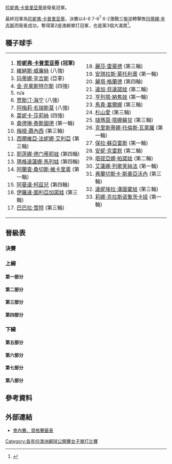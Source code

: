 {{noteTA|G1=Tennis
|1=zh-hans:圈;zh-hant:輪
|2=zh-hans:半区;zh-hant:半部;
|3=zh-hans:半决赛;zh-hk:準決賽;zh-tw:四強;
|4=zh-hans:半準决赛;zh-hk:半準決賽;zh-tw:八強;
}}

{{GrandSlamEvents|2002|澳洲網球公開賽|
 | defchamp = {{flagicon|USA}} [[珍妮弗·卡普里亚蒂|珍妮弗·卡普里亚蒂]]
 | champ = {{flagicon|USA}} [[珍妮弗·卡普里亚蒂|珍妮弗·卡普里亚蒂]]
 | runner = {{flagicon|SUI}} [[玛蒂娜·辛吉斯|玛蒂娜·辛吉斯]]
 | score = 4-6, 7-6<sup>7</sup>, 6-2
}}

[[珍妮弗·卡普里亚蒂|珍妮弗·卡普里亚蒂]]是衛冕冠軍。

最終冠軍為[[珍妮弗·卡普里亚蒂|珍妮弗·卡普里亚蒂]]，決賽以4-6 7-6<sup>7</sup> 6-2激戰三盤逆轉擊敗[[玛蒂娜·辛吉斯|玛蒂娜·辛吉斯]]而衛冕成功，奪得第2座澳網單打冠軍，也是第3個大滿貫<ref>{{Cite web |url=http://www.nytimes.com/2003/01/26/sports/tennis-williams-sisters-complete-a-role-reversal.html |title=TENNIS; Williams Sisters Complete a Role Reversal - The New York Times<!-- 机器人生成的标题 --> |accessdate=2010-02-22 |archive-date=2015-05-28 |archive-url=https://web.archive.org/web/20150528000352/http://www.nytimes.com/2003/01/26/sports/tennis-williams-sisters-complete-a-role-reversal.html |dead-url=no }}</ref>。

==種子球手==
{|
|valign=top|
<ol>
<li> {{flagicon|USA}} '''[[珍妮弗·卡普里亚蒂|珍妮弗·卡普里亚蒂]] (冠軍)'''</li>
<li> {{flagicon|USA}} [[維納斯·威廉絲|維納斯·威廉絲]] (八強)</li>
<li> {{flagicon|SUI}} [[玛蒂娜·辛吉斯|玛蒂娜·辛吉斯]] (亞軍)</li>
<li> {{flagicon|BEL}} [[金·克莱斯特尔斯|金·克莱斯特尔斯]] (四強)</li>
<li> n/a </li>
<li> {{flagicon|BEL}} [[贾斯汀·海宁|贾斯汀·海宁]] (八強)</li>
<li> {{flagicon|FRA}} [[阿梅莉·毛瑞斯莫|阿梅莉·毛瑞斯莫]] (八強)</li>
<li> {{flagicon|USA}} [[莫妮卡·莎莉絲|莫妮卡·莎莉絲]] (四強)</li>
<li> {{flagicon|FRA}} [[桑德琳·泰斯圖德|桑德琳·泰斯圖德]] (第一輪)</li>
<li> {{flagicon|USA}} [[梅根·蕭內西|梅根·蕭內西]] (第三輪)</li>
<li> {{flagicon|ITA}} [[西爾維亞·法妮娜·艾利亞|西爾維亞·法妮娜·艾利亞]] (第三輪)</li>
<li> {{flagicon|RUS}} [[耶莲娜·德门蒂耶娃|耶莲娜·德门蒂耶娃]] (第四輪)</li>
<li> {{flagicon|BUL}} [[瑪格達蓮娜·馬列娃|瑪格達蓮娜·馬列娃]] (第四輪)</li>
<li> {{flagicon|ESP}} [[阿蘭查·桑切斯·維卡里奧|阿蘭查·桑切斯·維卡里奧]] (第一輪)</li>
<li> {{flagicon|RSA}} [[阿曼達·柯茲兒|阿曼達·柯茲兒]] (第四輪)</li>
<li> {{flagicon|UZB}} [[伊羅達·圖利亞加諾娃|伊羅達·圖利亞加諾娃]] (第三輪)</li>
<li> {{flagicon|AUT}} [[巴巴拉·雪特|巴巴拉·雪特]] (第三輪)</li>
</ol>
|valign=top|
<ol start=18>
<li> {{flagicon|USA}} [[麗莎·雷蒙德|麗莎·雷蒙德]] (第三輪)</li>
<li> {{flagicon|ESP}} [[安琪拉斯·蒙托利奧|安琪拉斯·蒙托利奧]] (第一輪)</li>
<li> {{flagicon|ITA}} [[麗塔·格蘭德|麗塔·格蘭德]] (第四輪)</li>
<li> {{flagicon|CZE}} [[達加·貝達諾娃|達加·貝達諾娃]] (第二輪)</li>
<li> {{flagicon|SVK}} [[亨列塔·納焦娃|亨列塔·納焦娃]] (第一輪)</li>
<li> {{flagicon|ESP}} [[馬貴·塞爾娜|馬貴·塞爾娜]] (第三輪)</li>
<li> {{flagicon|JPN}} [[杉山愛|杉山愛]] (第三輪)</li>
<li> {{flagicon|THA}} [[撻瑪茵·塔娜蘇甘|撻瑪茵·塔娜蘇甘]] (第三輪)</li>
<li> {{flagicon|ESP}} [[克里斯蒂娜·托倫斯·瓦萊羅|克里斯蒂娜·托倫斯·瓦萊羅]] (第一輪)</li>
<li> {{flagicon|ARG}} [[保拉·蘇亞雷斯|保拉·蘇亞雷斯]] (第一輪)</li>
<li> {{flagicon|LUX}} [[安妮·克雷默|安妮·克雷默]] (第二輪)</li>
<li> {{flagicon|RUS}} [[塔提亞娜·帕諾娃|塔提亞娜·帕諾娃]] (第二輪)</li>
<li> {{flagicon|RUS}} [[艾蓮娜·列歌芙絲法|艾蓮娜·列歌芙絲法]] (第一輪)</li>
<li> {{flagicon|ITA}} [[弗蘭切斯卡·斯基亞沃內|弗蘭切斯卡·斯基亞沃內]] (第三輪)</li>
<li> {{flagicon|SVK}} [[達妮埃拉·漢圖霍娃|達妮埃拉·漢圖霍娃]] (第三輪)</li>
<li> {{flagicon|RUS}} [[莉娜·克拉斯诺鲁茨卡娅|莉娜·克拉斯诺鲁茨卡娅]] (第一輪)</li>
</ol>
|}
==晉級表==
{{Draw key}}
===決賽===
{{8TeamBracket-Tennis3
| RD1=八強
| RD2=四強
| RD3=決賽
| team-width=175
| RD3-team1={{flagicon|USA}} '''[[珍妮弗·卡普里亚蒂|卡普里亚蒂]]'''
| RD3-seed1=1
| RD3-team2={{flagicon|SUI}} [[玛蒂娜·辛吉斯|辛吉斯]]
| RD3-seed2=3
| RD3-score1-1=4
| RD3-score2-1='''6'''
| RD3-score1-2='''7<sup>9</sup>'''
| RD3-score2-2=6<sup>7</sup>
| RD3-score1-3='''6'''
| RD3-score2-3=2
| RD2-team1={{flagicon|USA}} '''[[珍妮弗·卡普里亚蒂|卡普里亚蒂]]'''
| RD2-seed1=1
| RD2-team2={{flagicon|BEL}} [[金·克莱斯特尔斯|克莱斯特尔斯]]
| RD2-seed2=4
| RD2-score1-1='''7'''
| RD2-score2-1=5
| RD2-score1-2=3
| RD2-score2-2='''6'''
| RD2-score1-3='''6'''
| RD2-score2-3=1
| RD2-team3={{flagicon|SUI}} '''[[玛蒂娜·辛吉斯|辛吉斯]]'''
| RD2-seed3=3
| RD2-team4={{flagicon|USA}} [[莫妮卡·莎莉絲|莎莉絲]]
| RD2-seed4=8
| RD2-score3-1=4
| RD2-score4-1='''6'''
| RD2-score3-2='''6'''
| RD2-score4-2=1
| RD2-score3-3='''6'''
| RD2-score4-3=4
| RD1-team1={{flagicon|USA}} '''[[珍妮弗·卡普里亚蒂|卡普里亚蒂]]'''
| RD1-seed1=1
| RD1-team2={{flagicon|FRA}} [[阿梅莉·毛瑞斯莫|毛瑞斯莫]]
| RD1-seed2=7
| RD1-score1-1='''6'''
| RD1-score2-1=2
| RD1-score1-2='''6'''
| RD1-score2-2=2
| RD1-team3={{flagicon|BEL}} '''[[金·克莱斯特尔斯|克莱斯特尔斯]]'''
| RD1-seed3=4
| RD1-team4={{flagicon|BEL}} [[贾斯汀·海宁|海宁]]
| RD1-seed4=6
| RD1-score3-1='''6'''
| RD1-score4-1=2
| RD1-score3-2='''6'''
| RD1-score4-2=3
| RD1-team5={{flagicon|ITA}} [[阿德里安娜·塞拉·扎內蒂|扎內蒂]]
| RD1-seed5= 
| RD1-team6={{flagicon|SUI}} '''[[玛蒂娜·辛吉斯|辛吉斯]]'''
| RD1-seed6=3
| RD1-score5-1=2
| RD1-score6-1='''6'''
| RD1-score5-2=3
| RD1-score6-2='''6'''
| RD1-team7={{flagicon|USA}} '''[[莫妮卡·莎莉絲|莎莉絲]]'''
| RD1-seed7=8
| RD1-team8={{flagicon|USA}} [[維納斯·威廉絲|V 威廉絲]]
| RD1-seed8=2
| RD1-score7-1=6<sup>4</sup>
| RD1-score8-1='''7<sup>7</sup>'''
| RD1-score7-2='''6'''
| RD1-score8-2=2
| RD1-score7-3='''6'''
| RD1-score8-3=3
}}

===上線===
====第一部分====
{{16TeamBracket-Compact-Tennis3
| RD1=第一輪
| RD2=第二輪
| RD3=第三輪
| RD4=第四輪
| RD4-team01={{flagicon|USA}} '''[[珍妮弗·卡普里亚蒂|卡普里亚蒂]]'''
| RD4-seed01=1
| RD4-team02={{flagicon|ITA}} [[麗塔·格蘭德|格蘭德]]
| RD4-seed02=20
| RD4-score01-1='''6'''
| RD4-score02-1=3
| RD4-score01-2='''7<sup>11</sup>'''
| RD4-score02-2=6<sup>9</sup>
| RD3-team01={{flagicon|USA}} '''[[珍妮弗·卡普里亚蒂|卡普里亚蒂]]'''
| RD3-seed01=1
| RD3-team02={{flagicon|GRE}} [[Eleni_Daniilidou|E Daniilidou]]
| RD3-seed02=
| RD3-score01-1='''6'''
| RD3-score02-1=2
| RD3-score01-2=3
| RD3-score02-2='''6'''
| RD3-score01-3='''6'''
| RD3-score02-3=1
| RD3-team03={{flagicon|ITA}} '''[[麗塔·格蘭德|格蘭德]]'''
| RD3-seed03=20
| RD3-team04={{flagicon|UZB}} [[伊羅達·圖利亞加諾娃|圖利亞加諾娃]]
| RD3-seed04=16
| RD3-score03-1='''6'''
| RD3-score04-1=3
| RD3-score03-2=5
| RD3-score04-2='''7'''
| RD3-score03-3='''6'''
| RD3-score04-3=4
| RD2-team01={{flagicon|USA}} '''[[珍妮弗·卡普里亚蒂|卡普里亚蒂]]'''
| RD2-seed01=1
| RD2-team02={{flagicon|USA}} [[Meilen_Tu|M Tu]]
| RD2-seed02=
| RD2-score01-1='''6'''
| RD2-score02-1=1
| RD2-score01-2='''6'''
| RD2-score02-2=3
| RD2-team03={{flagicon|GRE}} '''[[Eleni_Daniilidou|E Daniilidou]]'''
| RD2-seed03=
| RD2-team04={{flagicon|RUS}} [[塔提亞娜·帕諾娃|帕諾娃]]
| RD2-seed04=29
| RD2-score03-1='''6'''
| RD2-score04-1=2
| RD2-score03-2=4
| RD2-score04-2='''6'''
| RD2-score03-3='''6'''
| RD2-score04-3=0
| RD2-team05={{flagicon|ITA}} '''[[麗塔·格蘭德|格蘭德]]'''
| RD2-seed05=20
| RD2-team06={{flagicon|NED}} [[Kristie_Boogert|K Boogert]]
| RD2-seed06=Q
| RD2-score05-1='''7<sup>7</sup>'''
| RD2-score06-1=6<sup>4</sup>
| RD2-score05-2='''7'''
| RD2-score06-2=5
| RD2-team07={{flagicon|RUS}} [[Svetlana_Kuznetsova|S Kuznetsova]]
| RD2-seed07=Q
| RD2-team08={{flagicon|UZB}} '''[[伊羅達·圖利亞加諾娃|圖利亞加諾娃]]'''
| RD2-seed08=16
| RD2-score07-1=4
| RD2-score08-1='''6'''
| RD2-score07-2=1
| RD2-score08-2='''6'''
| RD1-team01={{flagicon|USA}} '''[[珍妮弗·卡普里亚蒂|卡普里亚蒂]]'''
| RD1-seed01=1
| RD1-team02={{flagicon|CRO}} [[Silvija_Talaja|S Talaja]]
| RD1-seed02=
| RD1-score01-1='''6'''
| RD1-score02-1=4
| RD1-score01-2='''6'''
| RD1-score02-2=1
| RD1-team03={{flagicon|USA}} '''[[Meilen_Tu|M Tu]]'''
| RD1-seed03=
| RD1-team04={{flagicon|RSA}} [[Joannette_Kruger|J Kruger]]
| RD1-seed04=
| RD1-score03-1='''7<sup>7</sup>'''
| RD1-score04-1=6<sup>2</sup>
| RD1-score03-2='''6'''
| RD1-score04-2=0
| RD1-team05={{flagicon|GRE}} '''[[Eleni_Daniilidou|E Daniilidou]]'''
| RD1-seed05=
| RD1-team06={{flagicon|HUN}} [[Rita_Kuti-Kis|R Kuti-Kis]]
| RD1-seed06=
| RD1-score05-1=4
| RD1-score06-1='''6'''
| RD1-score05-2='''7<sup>7</sup>'''
| RD1-score06-2=6<sup>2</sup>
| RD1-score05-3='''6'''
| RD1-score06-3=4
| RD1-team07={{flagicon|RUS}} '''[[塔提亞娜·帕諾娃|帕諾娃]]'''
| RD1-seed07=29
| RD1-team08={{flagicon|AUS}} [[Alicia_Molik|A Molik]]
| RD1-seed08=
| RD1-score07-1=1
| RD1-score08-1='''6'''
| RD1-score07-2='''6'''
| RD1-score08-2=3
| RD1-score07-3='''10'''
| RD1-score08-3=8
| RD1-team09={{flagicon|ITA}} '''[[麗塔·格蘭德|格蘭德]]'''
| RD1-seed09=20
| RD1-team10={{flagicon|ARG}} [[Clarisa_Fernández|C Fernández]]
| RD1-seed10=Q
| RD1-score09-1='''7<sup>7</sup>'''
| RD1-score10-1=6<sup>4</sup>
| RD1-score09-2='''6'''
| RD1-score10-2=4
| RD1-team11={{flagicon|NED}} '''[[Kristie_Boogert|K Boogert]]'''
| RD1-seed11=Q
| RD1-team12={{flagicon|ITA}} [[Gloria_Pizzichini|G Pizzichini]]
| RD1-seed12=Q
| RD1-score11-1='''6'''
| RD1-score12-1=3
| RD1-score11-2='''6'''
| RD1-score12-2=3
| RD1-team13={{flagicon|RUS}} '''[[Svetlana_Kuznetsova|S Kuznetsova]]'''
| RD1-seed13=Q
| RD1-team14={{flagicon|KOR}} [[Cho_Yoon_Jeong|YJ Cho]]
| RD1-seed14=WC
| RD1-score13-1='''6'''
| RD1-score14-1=3
| RD1-score13-2=2
| RD1-score14-2='''6'''
| RD1-score13-3='''6'''
| RD1-score14-3=4
| RD1-team15={{flagicon|UZB}} '''[[伊羅達·圖利亞加諾娃|圖利亞加諾娃]]'''
| RD1-seed15=16
| RD1-team16={{flagicon|ARG}} [[María_Emilia_Salerni|ME Salerni]]
| RD1-seed16=Q
| RD1-score15-1='''6'''
| RD1-score16-1=3
| RD1-score15-2='''6'''
| RD1-score16-2=4
}}

====第二部分====
{{16TeamBracket-Compact-Tennis3
| RD1=第一輪
| RD2=第二輪
| RD3=第三輪
| RD4=第四輪
| RD4-team01={{flagicon|GER}} [[Marlene_Weingartner|M Weingartner]]
| RD4-seed01=
| RD4-team02={{flagicon|FRA}} '''[[阿梅莉·毛瑞斯莫|毛瑞斯莫]]'''
| RD4-seed02=7
| RD4-score01-1=0
| RD4-score02-1='''6'''
| RD4-score01-2='''6'''
| RD4-score02-2=4
| RD4-score01-3=5
| RD4-score02-3='''7'''
| RD3-team01={{flagicon|USA}} [[梅根·蕭內西|蕭內西]]
| RD3-seed01=10
| RD3-team02={{flagicon|GER}} '''[[Marlene_Weingartner|M Weingartner]]'''
| RD3-seed02=
| RD3-score01-1=2
| RD3-score02-1='''6'''
| RD3-score01-2='''6'''
| RD3-score02-2=3
| RD3-score01-3=3
| RD3-score02-3='''6'''
| RD3-team03={{flagicon|THA}} [[撻瑪茵·塔娜蘇甘|塔娜蘇甘]]
| RD3-seed03=25
| RD3-team04={{flagicon|FRA}} '''[[阿梅莉·毛瑞斯莫|毛瑞斯莫]]'''
| RD3-seed04=7
| RD3-score03-1=6<sup>3</sup>
| RD3-score04-1='''7<sup>7</sup>'''
| RD3-score03-2=1
| RD3-score04-2='''6'''
| RD2-team01={{flagicon|USA}} '''[[梅根·蕭內西|蕭內西]]'''
| RD2-seed01=10
| RD2-team02={{flagicon|AUS}} [[Bryanne_Stewart|B Stewart]]
| RD2-seed02=WC
| RD2-score01-1='''6'''
| RD2-score02-1=2
| RD2-score01-2='''6'''
| RD2-score02-2=0
| RD2-team03={{flagicon|ITA}} [[Antonella_Serra_Zanetti|A Serra Zanetti]]
| RD2-seed03=Q
| RD2-team04={{flagicon|GER}} '''[[Marlene_Weingartner|M Weingartner]]'''
| RD2-seed04=
| RD2-score03-1=4
| RD2-score04-1='''6'''
| RD2-score03-2=2
| RD2-score04-2='''6'''
| RD2-team05={{flagicon|THA}} '''[[撻瑪茵·塔娜蘇甘|塔娜蘇甘]]'''
| RD2-seed05=25
| RD2-team06={{flagicon|HUN}} [[Petra_Mandula|P Mandula]]
| RD2-seed06=
| RD2-score05-1=2
| RD2-score06-1='''6'''
| RD2-score05-2='''6'''
| RD2-score06-2=2
| RD2-score05-3='''6'''
| RD2-score06-3=2
| RD2-team07={{flagicon|SLO}} [[卡塔琳娜·斯雷博特尼克|斯雷博特尼克]]
| RD2-seed07=
| RD2-team08={{flagicon|FRA}} '''[[阿梅莉·毛瑞斯莫|毛瑞斯莫]]'''
| RD2-seed08=7
| RD2-score07-1=5
| RD2-score08-1='''7'''
| RD2-score07-2=3
| RD2-score08-2='''6'''
| RD1-team01={{flagicon|USA}} '''[[梅根·蕭內西|蕭內西]]'''
| RD1-seed01=10
| RD1-team02={{flagicon|USA}} [[Alexandra_Stevenson|A Stevenson]]
| RD1-seed02=
| RD1-score01-1=6<sup>5</sup>
| RD1-score02-1='''7<sup>7</sup>'''
| RD1-score01-2='''6'''
| RD1-score02-2=2
| RD1-score01-3='''7'''
| RD1-score02-3=5
| RD1-team03={{flagicon|AUS}} '''[[Bryanne_Stewart|B Stewart]]'''
| RD1-seed03=WC
| RD1-team04={{flagicon|CAN}} [[Jana_Nejedly|J Nejedly]]
| RD1-seed04=
| RD1-score03-1='''6'''
| RD1-score04-1=4
| RD1-score03-2='''6'''
| RD1-score04-2=4
| RD1-team05={{flagicon|ITA}} '''[[Antonella_Serra_Zanetti|A Serra Zanetti]]'''
| RD1-seed05=Q
| RD1-team06={{flagicon|RUS}} [[Elena_Bovina|E Bovina]]
| RD1-seed06=
| RD1-score05-1='''6'''
| RD1-score06-1=2
| RD1-score05-2=2
| RD1-score06-2='''6'''
| RD1-score05-3='''7'''
| RD1-score06-3=5
| RD1-team07={{flagicon|GER}} '''[[Marlene_Weingartner|M Weingartner]]'''
| RD1-seed07=
| RD1-team08={{flagicon|ESP}} [[安琪拉斯·蒙托利奧|蒙托利奧]]
| RD1-seed08=19
| RD1-score07-1='''6'''
| RD1-score08-1=3
| RD1-score07-2='''6'''
| RD1-score08-2=3
| RD1-team09={{flagicon|THA}} '''[[撻瑪茵·塔娜蘇甘|塔娜蘇甘]]'''
| RD1-seed09=25
| RD1-team10={{flagicon|TUN}} [[Selima_Sfar|S Sfar]]
| RD1-seed10=
| RD1-score09-1='''6'''
| RD1-score10-1=4
| RD1-score09-2='''6'''
| RD1-score10-2=3
| RD1-team11={{flagicon|HUN}} '''[[Petra_Mandula|P Mandula]]'''
| RD1-seed11=
| RD1-team12={{flagicon|GER}} [[Anca_Barna|A Barna]]
| RD1-seed12=
| RD1-score11-1='''6'''
| RD1-score12-1=4
| RD1-score11-2='''6'''
| RD1-score12-2=4
| RD1-team13={{flagicon|SLO}} '''[[卡塔琳娜·斯雷博特尼克|斯雷博特尼克]]'''
| RD1-seed13=
| RD1-team14={{flagicon|ISR}} [[Anna_Smashnova|A Smashnova]]
| RD1-seed14=
| RD1-score13-1='''6'''
| RD1-score14-1=2
| RD1-score13-2='''6'''
| RD1-score14-2=2
| RD1-team15={{flagicon|FRA}} '''[[阿梅莉·毛瑞斯莫|毛瑞斯莫]]'''
| RD1-seed15=7
| RD1-team16={{flagicon|TPE}} [[Janet_Lee|J Lee]]
| RD1-seed16=
| RD1-score15-1='''6'''
| RD1-score16-1=1
| RD1-score15-2='''6'''
| RD1-score16-2=0
}}

====第三部分====
{{16TeamBracket-Compact-Tennis3
| RD1=第一輪
| RD2=第二輪
| RD3=第三輪
| RD4=第四輪
| RD4-team01={{flagicon|BEL}} '''[[金·克莱斯特尔斯|克莱斯特尔斯]]'''
| RD4-seed01=4
| RD4-team02={{flagicon|SVK}} [[Janette_Husárová|J Husárová]]
| RD4-seed02=
| RD4-score01-1='''6'''
| RD4-score02-1=0
| RD4-score01-2='''6'''
| RD4-score02-2=2
| RD3-team01={{flagicon|BEL}} '''[[金·克莱斯特尔斯|克莱斯特尔斯]]'''
| RD3-seed01=4
| RD3-team02={{flagicon|AUS}} [[Cindy_Watson|C Watson]]
| RD3-seed02=WC
| RD3-score01-1='''6'''
| RD3-score02-1=1
| RD3-score01-2='''6'''
| RD3-score02-2=2
| RD3-team03={{flagicon|JPN}} [[杉山愛|杉山]]
| RD3-seed03=24
| RD3-team04={{flagicon|SVK}} '''[[Janette_Husárová|J Husárová]]'''
| RD3-seed04=
| RD3-score03-1=2
| RD3-score04-1='''6'''
| RD3-score03-2=3
| RD3-score04-2='''6'''
| RD2-team01={{flagicon|BEL}} '''[[金·克莱斯特尔斯|克莱斯特尔斯]]'''
| RD2-seed01=4
| RD2-team02={{flagicon|AUT}} [[Barbara_Schwartz_(tennis)|B Schwartz]]
| RD2-seed02=
| RD2-score01-1='''6'''
| RD2-score02-1=1
| RD2-score01-2='''6'''
| RD2-score02-2=1
| RD2-team03={{flagicon|AUS}} '''[[Cindy_Watson|C Watson]]'''
| RD2-seed03=WC
| RD2-team04={{flagicon|SUI}} [[Emmanuelle_Gagliardi|E Gagliardi]]
| RD2-seed04=
| RD2-score03-1=3
| RD2-score04-1='''6'''
| RD2-score03-2='''7'''
| RD2-score04-2=5
| RD2-score03-3='''6'''
| RD2-score04-3=2
| RD2-team05={{flagicon|JPN}} '''[[杉山愛|杉山]]'''
| RD2-seed05=24
| RD2-team06={{flagicon|SLO}} [[Tina_Pisnik|T Pisnik]]
| RD2-seed06=
| RD2-score05-1='''7<sup>7</sup>'''
| RD2-score06-1=6<sup>2</sup>
| RD2-score05-2='''6'''
| RD2-score06-2=0
| RD2-team07={{flagicon|SVK}} '''[[Janette_Husárová|J Husárová]]'''
| RD2-seed07=
| RD2-team08={{flagicon|CRO}} [[Iva_Majoli|I Majoli]]
| RD2-seed08=
| RD2-score07-1='''6'''
| RD2-score08-1=4
| RD2-score07-2='''6'''
| RD2-score08-2=3
| RD1-team01={{flagicon|BEL}} '''[[金·克莱斯特尔斯|克莱斯特尔斯]]'''
| RD1-seed01=4
| RD1-team02={{flagicon|AUS}} [[Christina_Wheeler|C Wheeler]]
| RD1-seed02=WC
| RD1-score01-1='''6'''
| RD1-score02-1=2
| RD1-score01-2='''6'''
| RD1-score02-2=1
| RD1-team03={{flagicon|AUT}} '''[[Barbara_Schwartz_(tennis_player)|B Schwartz]]'''
| RD1-seed03=
| RD1-team04={{flagicon|DEN}} [[Eva_Dyrberg|E Dyrberg]]
| RD1-seed04=Q
| RD1-score03-1='''6'''
| RD1-score04-1=1
| RD1-score03-2='''6'''
| RD1-score04-2=4
| RD1-team05={{flagicon|AUS}} '''[[Cindy_Watson|C Watson]]'''
| RD1-seed05=WC
| RD1-team06={{flagicon|ESP}} [[María_José_Martínez_Sánchez|MJ Martínez Sánchez]]
| RD1-seed06=
| RD1-score05-1='''6'''
| RD1-score06-1=3
| RD1-score05-2='''6'''
| RD1-score06-2=3
| RD1-team07={{flagicon|SUI}} '''[[Emmanuelle_Gagliardi|E Gagliardi]]'''
| RD1-seed07=
| RD1-team08={{flagicon|RUS}} [[艾蓮娜·列歌芙絲法|列歌芙絲法]]
| RD1-seed08=30
| RD1-score07-1='''6'''
| RD1-score08-1=1
| RD1-score07-2=6<sup>7</sup>
| RD1-score08-2='''7<sup>9</sup>'''
| RD1-score07-3='''8'''
| RD1-score08-3=6
| RD1-team09={{flagicon|JPN}} '''[[杉山愛|杉山]]'''
| RD1-seed09=24
| RD1-team10={{flagicon|AUS}} [[Rachel_McQuillan|R McQuillan]]
| RD1-seed10=
| RD1-score09-1=6<sup>7</sup>
| RD1-score10-1='''7<sup>9</sup>'''
| RD1-score09-2='''6'''
| RD1-score10-2=3
| RD1-score09-3='''6'''
| RD1-score10-3=3
| RD1-team11={{flagicon|SLO}} '''[[Tina_Pisnik|T Pisnik]]'''
| RD1-seed11=
| RD1-team12={{flagicon|FRA}} [[Marion_Bartoli|M Bartoli]]
| RD1-seed12=WC
| RD1-score11-1='''6'''
| RD1-score12-1=3
| RD1-score11-2=4
| RD1-score12-2='''6'''
| RD1-score11-3='''9'''
| RD1-score12-3=7
| RD1-team13={{flagicon|SVK}} '''[[Janette_Husárová|J Husárová]]'''
| RD1-seed13=
| RD1-team14={{flagicon|NZL}} [[Pavlina_Nola|P Nola]]
| RD1-seed14=LL
| RD1-score13-1='''6'''
| RD1-score14-1=1
| RD1-score13-2='''6'''
| RD1-score14-2=0
| RD1-team15={{flagicon|CRO}} '''[[Iva_Majoli|I Majoli]]'''
| RD1-seed15=
| RD1-team16={{flagicon|ESP}} [[阿蘭查·桑切斯·維卡里奧|桑切斯·維卡里奧]]
| RD1-seed16=14
| RD1-score15-1='''6'''
| RD1-score16-1=4
| RD1-score15-2='''7'''
| RD1-score16-2=5
}}

====第四部分====
{{16TeamBracket-Compact-Tennis3
| RD1=第一輪
| RD2=第二輪
| RD3=第三輪
| RD4=第四輪
| RD4-team01={{flagicon|RUS}} [[耶莲娜·德门蒂耶娃|德门蒂耶娃]]
| RD4-seed01=12
| RD4-team02={{flagicon|BEL}} '''[[贾斯汀·海宁|海宁]]'''
| RD4-seed02=6
| RD4-score01-1=0
| RD4-score02-1='''6'''
| RD4-score01-2=3
| RD4-score02-2='''6'''
| RD3-team01={{flagicon|RUS}} '''[[耶莲娜·德门蒂耶娃|德门蒂耶娃]]'''
| RD3-seed01=12
| RD3-team02={{flagicon|ESP}} [[馬貴·塞爾娜|塞爾娜]]
| RD3-seed02=23
| RD3-score01-1='''6'''
| RD3-score02-1=1
| RD3-score01-2='''6'''
| RD3-score02-2=2
| RD3-team03={{flagicon|AUS}} [[Nicole_Pratt|N Pratt]]
| RD3-seed03=
| RD3-team04={{flagicon|BEL}} '''[[贾斯汀·海宁|海宁]]'''
| RD3-seed04=6
| RD3-score03-1=4
| RD3-score04-1='''6'''
| RD3-score03-2=0
| RD3-score04-2='''6'''
| RD2-team01={{flagicon|RUS}} '''[[耶莲娜·德门蒂耶娃|德门蒂耶娃]]'''
| RD2-seed01=12
| RD2-team02={{flagicon|RUS}} [[Anastasia_Myskina|A Myskina]]
| RD2-seed02=
| RD2-score01-1='''6'''
| RD2-score02-1=4
| RD2-score01-2='''6'''
| RD2-score02-2=2
| RD2-team03={{flagicon|ITA}} [[Maria_Elena_Camerin|ME Camerin]]
| RD2-seed03=
| RD2-team04={{flagicon|ESP}} '''[[馬貴·塞爾娜|塞爾娜]]'''
| RD2-seed04=23
| RD2-score03-1=3
| RD2-score04-1='''6'''
| RD2-score03-2=3
| RD2-score04-2='''6'''
| RD2-team05={{flagicon|GER}} [[Martina_Müller|M Müller]]
| RD2-seed05=
| RD2-team06={{flagicon|AUS}} '''[[Nicole_Pratt|N Pratt]]'''
| RD2-seed06=
| RD2-score05-1=1
| RD2-score06-1='''6'''
| RD2-score05-2=2
| RD2-score06-2='''6'''
| RD2-team07={{flagicon|ESP}} [[Marta_Marrero|M Marrero]]
| RD2-seed07=
| RD2-team08={{flagicon|BEL}} '''[[贾斯汀·海宁|海宁]]'''
| RD2-seed08=6
| RD2-score07-1=3
| RD2-score08-1='''6'''
| RD2-score07-2='''6'''
| RD2-score08-2=3
| RD2-score07-3=1
| RD2-score08-3='''6'''
| RD1-team01={{flagicon|RUS}} '''[[耶莲娜·德门蒂耶娃|德门蒂耶娃]]'''
| RD1-seed01=12
| RD1-team02={{flagicon|RUS}} [[Alina_Jidkova|A Jidkova]]
| RD1-seed02=
| RD1-score01-1='''6'''
| RD1-score02-1=3
| RD1-score01-2='''6'''
| RD1-score02-2=2
| RD1-team03={{flagicon|RUS}} '''[[Anastasia_Myskina|A Myskina]]'''
| RD1-seed03=
| RD1-team04={{flagicon|INA}} [[Wynne_Prakusya|W Prakusya]]
| RD1-seed04=
| RD1-score03-1=6<sup>3</sup>
| RD1-score04-1='''7<sup>7</sup>'''
| RD1-score03-2='''6'''
| RD1-score04-2=2
| RD1-score03-3='''6'''
| RD1-score04-3=2
| RD1-team05={{flagicon|ITA}} '''[[Maria_Elena_Camerin|ME Camerin]]'''
| RD1-seed05=
| RD1-team06={{flagicon|JPN}} [[Saori_Obata|S Obata]]
| RD1-seed06=
| RD1-score05-1='''7'''
| RD1-score06-1=5
| RD1-score05-2='''6'''
| RD1-score06-2=4
| RD1-team07={{flagicon|ESP}} '''[[馬貴·塞爾娜|塞爾娜]]'''
| RD1-seed07=23
| RD1-team08={{flagicon|AUS}} [[Amanda_Grahame|A Grahame]]
| RD1-seed08=WC
| RD1-score07-1='''6'''
| RD1-score08-1=3
| RD1-score07-2='''6'''
| RD1-score08-2=3
| RD1-team09={{flagicon|GER}} '''[[Martina_Müller|M Müller]]'''
| RD1-seed09=
| RD1-team10={{flagicon|ARG}} [[保拉·蘇亞雷斯|蘇亞雷斯]]
| RD1-seed10=27
| RD1-score09-1='''6'''
| RD1-score10-1=3
| RD1-score09-2='''6'''
| RD1-score10-2=4
| RD1-team11={{flagicon|AUS}} '''[[Nicole_Pratt|N Pratt]]'''
| RD1-seed11=
| RD1-team12={{flagicon|HUN}} [[Zsófia_Gubacsi|Z Gubacsi]]
| RD1-seed12=
| RD1-score11-1=6<sup>6</sup>
| RD1-score12-1='''7<sup>8</sup>'''
| RD1-score11-2='''6'''
| RD1-score12-2=2
| RD1-score11-3='''6'''
| RD1-score12-3=3
| RD1-team13={{flagicon|ESP}} '''[[Marta_Marrero|M Marrero]]'''
| RD1-seed13=
| RD1-team14={{flagicon|CZE}} [[Adriana_Gerši|A Gerši]]
| RD1-seed14=
| RD1-score13-1='''6'''
| RD1-score14-1=4
| RD1-score13-2='''6'''
| RD1-score14-2=2
| RD1-team15={{flagicon|BEL}} '''[[贾斯汀·海宁|海宁]]'''
| RD1-seed15=6
| RD1-team16={{flagicon|RUS}} [[Anna_Kournikova|A Kournikova]]
| RD1-seed16=
| RD1-score15-1='''6'''
| RD1-score16-1=2
| RD1-score15-2='''7'''
| RD1-score16-2=5
}}

===下線===
====第五部分====
{{16TeamBracket-Compact-Tennis3
| RD1=第一輪
| RD2=第二輪
| RD3=第三輪
| RD4=第四輪
| RD4-team01={{flagicon|SVK}} [[Martina_Suchá|M Suchá]]
| RD4-seed01=
| RD4-team02={{flagicon|ITA}} '''[[阿德里安娜·塞拉·扎內蒂|塞拉·扎內蒂]]'''
| RD4-seed02=
| RD4-score01-1=1
| RD4-score02-1='''6'''
| RD4-score01-2=5
| RD4-score02-2='''7'''
| RD3-team01={{flagicon|SWE}} [[Asa_Svensson|A Svensson]]
| RD3-seed01=
| RD3-team02={{flagicon|SVK}} '''[[Martina_Suchá|M Suchá]]'''
| RD3-seed02=
| RD3-score01-1=0
| RD3-score02-1='''6'''
| RD3-score01-2=4
| RD3-score02-2='''6'''
| RD3-team03={{flagicon|ITA}} '''[[阿德里安娜·塞拉·扎內蒂|扎內蒂]]'''
| RD3-seed03=
| RD3-team04={{flagicon|ITA}} [[西爾維亞·法妮娜·艾利亞|法妮娜·艾利亞]]
| RD3-seed04=11
| RD3-score03-1='''6'''
| RD3-score04-1=2
| RD3-score03-2=4
| RD3-score04-2='''6'''
| RD3-score03-3='''6'''
| RD3-score04-3=4
| RD2-team01={{flagicon|ESP}} [[Conchita_Martínez|C Martínez]]
| RD2-seed01=
| RD2-team02={{flagicon|SWE}} '''[[Asa_Svensson|A Svensson]]'''
| RD2-seed02=
| RD2-score01-1=4
| RD2-score02-1='''6'''
| RD2-score01-2=1
| RD2-score02-2='''6'''
| RD2-team03={{flagicon|SVK}} '''[[Martina_Suchá|M Suchá]]'''
| RD2-seed03=
| RD2-team04={{flagicon|ARG}} [[Mariana_Díaz-Oliva|M Díaz-Oliva]]
| RD2-seed04=
| RD2-score03-1='''6'''
| RD2-score04-1=1
| RD2-score03-2='''7'''
| RD2-score04-2=5
| RD2-team05={{flagicon|USA}} [[Amy_Frazier|A Frazier]]
| RD2-seed05=
| RD2-team06={{flagicon|ITA}} '''[[阿德里安娜·塞拉·扎內蒂|塞拉·扎內蒂]]'''
| RD2-seed06=
| RD2-score05-1=3
| RD2-score06-1='''6'''
| RD2-score05-2=6<sup>5</sup>
| RD2-score06-2='''7<sup>7</sup>'''
| RD2-team07={{flagicon|USA}} [[Jennifer_Hopkins|J Hopkins]]
| RD2-seed07=
| RD2-team08={{flagicon|ITA}} '''[[西爾維亞·法妮娜·艾利亞|法妮娜·艾利亞]]'''
| RD2-seed08=11
| RD2-score07-1=2
| RD2-score08-1='''6'''
| RD2-score07-2=0
| RD2-score08-2='''6'''
| RD1-team01={{flagicon|ESP}} '''[[Conchita_Martínez|C Martínez]]'''
| RD1-seed01=
| RD1-team02={{flagicon|RUS}} [[莉娜·克拉斯诺鲁茨卡娅|克拉斯诺鲁茨卡娅]]
| RD1-seed02=33
| RD1-score01-1=3
| RD1-score02-1='''6'''
| RD1-score01-2='''6'''
| RD1-score02-2=3
| RD1-score01-3='''2'''
| RD1-score02-3=0
| RD1-score02-4=r.
| RD1-team03={{flagicon|SWE}} '''[[Asa_Svensson|A Svensson]]'''
| RD1-seed03=
| RD1-team04={{flagicon|AUS}} [[Evie_Dominikovic|E Dominikovic]]
| RD1-seed04=
| RD1-score03-1='''6'''
| RD1-score04-1=3
| RD1-score03-2='''6'''
| RD1-score04-2=2
| RD1-team05={{flagicon|SVK}} '''[[Martina_Suchá|M Suchá]]'''
| RD1-seed05=
| RD1-team06={{flagicon|ESP}} [[Gala_Leon_Garcia|G Leon Garcia]]
| RD1-seed06=
| RD1-score05-1=1
| RD1-score06-1='''6'''
| RD1-score05-2='''6'''
| RD1-score06-2=2
| RD1-score05-3='''6'''
| RD1-score06-3=4
| RD1-team07={{flagicon|ARG}} '''[[Mariana_Díaz-Oliva|M Díaz-Oliva]]'''
| RD1-seed07=
| RD1-team08={{flagicon|ESP}} [[克里斯蒂娜·托倫斯·瓦萊羅|托倫斯·瓦萊羅]]
| RD1-seed08=26
| RD1-score07-1='''7'''
| RD1-score08-1=5
| RD1-score07-2='''6'''
| RD1-score08-2=4
| RD1-team09={{flagicon|USA}} '''[[Amy_Frazier|A Frazier]]'''
| RD1-seed09=
| RD1-team10={{flagicon|SVK}} [[亨列塔·納焦娃|納焦娃]]
| RD1-seed10=22
| RD1-score09-1='''7'''
| RD1-score10-1=5
| RD1-score09-2='''6'''
| RD1-score10-2=4
| RD1-team11={{flagicon|ITA}} '''[[阿德里安娜·塞拉·扎內蒂|塞拉·扎內蒂]]'''
| RD1-seed11=
| RD1-team12={{flagicon|ESP}} [[Virginia_Ruano_Pascual|V Ruano Pascual]]
| RD1-seed12=
| RD1-score11-1='''6'''
| RD1-score12-1=2
| RD1-score11-2=2
| RD1-score12-2='''6'''
| RD1-score11-3='''7'''
| RD1-score12-3=5
| RD1-team13={{flagicon|USA}} '''[[Jennifer_Hopkins|J Hopkins]]'''
| RD1-seed13=
| RD1-team14={{flagicon|KAZ}} [[Irina_Selyutina|I Selyutina]]
| RD1-seed14=
| RD1-score13-1='''6'''
| RD1-score14-1=2
| RD1-score13-2=0
| RD1-score14-2='''6'''
| RD1-score13-3='''6'''
| RD1-score14-3=2
| RD1-team15={{flagicon|ITA}} '''[[西爾維亞·法妮娜·艾利亞|法妮娜·艾利亞]]'''
| RD1-seed15=11
| RD1-team16={{flagicon|USA}} [[Lilia_Osterloh|L Osterloh]]
| RD1-seed16=
| RD1-score15-1='''6'''
| RD1-score16-1=4
| RD1-score15-2=3
| RD1-score16-2='''6'''
| RD1-score15-3='''6'''
| RD1-score16-3=4
}}

====第六部分====
{{16TeamBracket-Compact-Tennis3
| RD1=第一輪
| RD2=第二輪
| RD3=第三輪
| RD4=第四輪
| RD4-team01={{flagicon|RSA}} [[阿曼達·柯茲兒|柯茲兒]]
| RD4-seed01=15
| RD4-team02={{flagicon|SUI}} '''[[玛蒂娜·辛吉斯|辛吉斯]]'''
| RD4-seed02=3
| RD4-score01-1=1
| RD4-score02-1='''6'''
| RD4-score01-2=0
| RD4-score02-2='''6'''
| RD3-team01={{flagicon|RSA}} '''[[阿曼達·柯茲兒|柯茲兒]]'''
| RD3-seed01=15
| RD3-team02={{flagicon|AUT}} [[巴巴拉·雪特|雪特]]
| RD3-seed02=17
| RD3-score01-1='''6'''
| RD3-score02-1=3
| RD3-score01-2='''6'''
| RD3-score02-2=3
| RD3-team03={{flagicon|GER}} [[Barbara_Rittner|B Rittner]]
| RD3-seed03=
| RD3-team04={{flagicon|SUI}} '''[[玛蒂娜·辛吉斯|辛吉斯]]'''
| RD3-seed04=3
| RD3-score03-1=1
| RD3-score04-1='''6'''
| RD3-score03-2=0
| RD3-score04-2='''6'''
| RD2-team01={{flagicon|RSA}} '''[[阿曼達·柯茲兒|柯茲兒]]'''
| RD2-seed01=15
| RD2-team02={{flagicon|PAR}} [[Rossana_de_los_Ríos|R de los Ríos]]
| RD2-seed02=
| RD2-score01-1='''6'''
| RD2-score02-1=3
| RD2-score01-2='''6'''
| RD2-score02-2=1
| RD2-team03={{flagicon|ESP}} [[Nuria_Llagostera_Vives|N Llagostera Vives]]
| RD2-seed03=
| RD2-team04={{flagicon|AUT}} '''[[巴巴拉·雪特|雪特]]'''
| RD2-seed04=17
| RD2-score03-1=2
| RD2-score04-1='''6'''
| RD2-score03-2='''6'''
| RD2-score04-2=1
| RD2-score03-3=2
| RD2-score04-3='''6'''
| RD2-team05={{flagicon|LUX}} [[安妮·克雷默|克雷默]]
| RD2-seed05=28
| RD2-team06={{flagicon|GER}} '''[[Barbara_Rittner|B Rittner]]'''
| RD2-seed06=
| RD2-score05-1=1
| RD2-score06-1='''6'''
| RD2-score05-2=4
| RD2-score06-2='''6'''
| RD2-team07={{flagicon|GER}} [[Gréta_Arn|G Arn]]
| RD2-seed07=Q
| RD2-team08={{flagicon|SUI}} '''[[玛蒂娜·辛吉斯|辛吉斯]]'''
| RD2-seed08=3
| RD2-score07-1=1
| RD2-score08-1='''6'''
| RD2-score07-2=2
| RD2-score08-2='''6'''
| RD1-team01={{flagicon|RSA}} '''[[阿曼達·柯茲兒|柯茲兒]]'''
| RD1-seed01=15
| RD1-team02={{flagicon|NED}} [[Miriam_Oremans|M Oremans]]
| RD1-seed02=
| RD1-score01-1='''6'''
| RD1-score02-1=1
| RD1-score01-2='''6'''
| RD1-score02-2=1
| RD1-team03={{flagicon|PAR}} '''[[Rossana_de_los_Ríos|R de los Ríos]]'''
| RD1-seed03=
| RD1-team04={{flagicon|UKR}} [[Elena_Tatarkova|E Tatarkova]]
| RD1-seed04=Q
| RD1-score03-1='''6'''
| RD1-score04-1=3
| RD1-score03-2='''6'''
| RD1-score04-2=2
| RD1-team05={{flagicon|ESP}} '''[[Nuria_Llagostera_Vives|N Llagostera Vives]]'''
| RD1-seed05=
| RD1-team06={{flagicon|GER}} [[Jana_Kandarr|J Kandarr]]
| RD1-seed06=
| RD1-score05-1='''6'''
| RD1-score06-1=0
| RD1-score05-2='''6'''
| RD1-score06-2=1
| RD1-team07={{flagicon|AUT}} '''[[巴巴拉·雪特|雪特]]'''
| RD1-seed07=17
| RD1-team08={{flagicon|GER}} [[Andrea_Glass|A Glass]]
| RD1-seed08=
| RD1-score07-1='''6'''
| RD1-score08-1=2
| RD1-score07-2='''6'''
| RD1-score08-2=4
| RD1-team09={{flagicon|LUX}} '''[[安妮·克雷默|克雷默]]'''
| RD1-seed09=28
| RD1-team10={{flagicon|CZE}} [[Denisa_Chládková|D Chládková]]
| RD1-seed10=
| RD1-score09-1='''6'''
| RD1-score10-1=3
| RD1-score09-2='''6'''
| RD1-score10-2=4
| RD1-team11={{flagicon|GER}} '''[[Barbara_Rittner|B Rittner]]'''
| RD1-seed11=
| RD1-team12={{flagicon|ESP}} [[Eva_Bes-Ostariz|E Bes-Ostariz]]
| RD1-seed12=
| RD1-score11-1='''6'''
| RD1-score12-1=3
| RD1-score11-2='''6'''
| RD1-score12-2=4
| RD1-team13={{flagicon|GER}} '''[[Gréta_Arn|G Arn]]'''
| RD1-seed13=Q
| RD1-team14={{flagicon|AUS}} [[Samantha_Stosur|S Stosur]]
| RD1-seed14=WC
| RD1-score13-1='''6'''
| RD1-score14-1=2
| RD1-score13-2=4
| RD1-score14-2='''6'''
| RD1-score13-3='''6'''
| RD1-score14-3=2
| RD1-team15={{flagicon|SUI}} '''[[玛蒂娜·辛吉斯|辛吉斯]]'''
| RD1-seed15=3
| RD1-team16={{flagicon|FRA}} [[Virginie_Razzano|V Razzano]]
| RD1-seed16=
| RD1-score15-1='''6'''
| RD1-score16-1=2
| RD1-score15-2='''6'''
| RD1-score16-2=2
}}

====第七部分====
{{16TeamBracket-Compact-Tennis3
| RD1=第一輪
| RD2=第二輪
| RD3=第三輪
| RD4=第四輪
| RD4-team01={{flagicon|USA}} '''[[莫妮卡·莎莉絲|莎莉絲]]'''
| RD4-seed01=8
| RD4-team02={{flagicon|ESP}} [[Anabel_Medina_Garrigues|A Medina Garrigues]]
| RD4-seed02=
| RD4-score01-1='''4'''
| RD4-score02-1=2
| RD4-score02-2=r.
| RD3-team01={{flagicon|USA}} '''[[莫妮卡·莎莉絲|莎莉絲]]'''
| RD3-seed01=8
| RD3-team02={{flagicon|ITA}} [[弗蘭切斯卡·斯基亞沃內|斯基亞沃內]]
| RD3-seed02=31
| RD3-score01-1='''6'''
| RD3-score02-1=4
| RD3-score01-2='''6'''
| RD3-score02-2=4
| RD3-team03={{flagicon|ESP}} '''[[Anabel_Medina_Garrigues|A Medina Garrigues]]'''
| RD3-seed03=
| RD3-team04={{flagicon|FRA}} [[Nathalie_Dechy|N Dechy]]
| RD3-seed04=
| RD3-score03-1='''6'''
| RD3-score04-1=3
| RD3-score03-2='''6'''
| RD3-score04-2=2
| RD2-team01={{flagicon|USA}} '''[[莫妮卡·莎莉絲|莎莉絲]]'''
| RD2-seed01=8
| RD2-team02={{flagicon|ZIM}} [[Cara_Black|C Black]]
| RD2-seed02=
| RD2-score01-1='''6'''
| RD2-score02-1=1
| RD2-score01-2='''6'''
| RD2-score02-2=1
| RD2-team03={{flagicon|CRO}} [[Jelena_Kostanić|J Kostanić]]
| RD2-seed03=Q
| RD2-team04={{flagicon|ITA}} '''[[弗蘭切斯卡·斯基亞沃內|斯基亞沃內]]'''
| RD2-seed04=31
| RD2-score03-1=1
| RD2-score04-1='''6'''
| RD2-score03-2=2
| RD2-score04-2='''6'''
| RD2-team05={{flagicon|CZE}} [[達加·貝達諾娃|貝達諾娃]]
| RD2-seed05=21
| RD2-team06={{flagicon|ESP}} '''[[Anabel_Medina_Garrigues|A Medina Garrigues]]'''
| RD2-seed06=
| RD2-score05-1=4
| RD2-score06-1='''6'''
| RD2-score05-2=2
| RD2-score06-2='''6'''
| RD2-team07={{flagicon|GER}} [[Bianka_Lamade|B Lamade]]
| RD2-seed07=
| RD2-team08={{flagicon|FRA}} '''[[Nathalie_Dechy|N Dechy]]'''
| RD2-seed08=
| RD2-score07-1=3
| RD2-score08-1='''6'''
| RD2-score07-2='''7<sup>7</sup>'''
| RD2-score08-2=6<sup>4</sup>
| RD2-score07-3=1
| RD2-score08-3='''6'''
| RD1-team01={{flagicon|USA}} '''[[莫妮卡·莎莉絲|莎莉絲]]'''
| RD1-seed01=8
| RD1-team02={{flagicon|SUI}} [[Patty_Schnyder|P Schnyder]]
| RD1-seed02=
| RD1-score01-1='''6'''
| RD1-score02-1=1
| RD1-score01-2='''6'''
| RD1-score02-2=2
| RD1-team03={{flagicon|ZIM}} '''[[Cara_Black|C Black]]'''
| RD1-seed03=
| RD1-team04={{flagicon|FRA}} [[Émilie_Loit|É Loit]]
| RD1-seed04=
| RD1-score03-1='''7'''
| RD1-score04-1=5
| RD1-score03-2='''6'''
| RD1-score04-2=3
| RD1-team05={{flagicon|CRO}} '''[[Jelena_Kostanić|J Kostanić]]'''
| RD1-seed05=Q
| RD1-team06={{flagicon|USA}} [[Samantha_Reeves|S Reeves]]
| RD1-seed06=
| RD1-score05-1='''6'''
| RD1-score06-1=0
| RD1-score05-2=6<sup>6</sup>
| RD1-score06-2='''7<sup>8</sup>'''
| RD1-score05-3='''6'''
| RD1-score06-3=3
| RD1-team07={{flagicon|ITA}} '''[[弗蘭切斯卡·斯基亞沃內|斯基亞沃內]]'''
| RD1-seed07=31
| RD1-team08={{flagicon|HUN}} [[Anikó_Kapros|A Kapros]]
| RD1-seed08=
| RD1-score07-1=4
| RD1-score08-1='''6'''
| RD1-score07-2='''6'''
| RD1-score08-2=3
| RD1-score07-3='''8'''
| RD1-score08-3=6
| RD1-team09={{flagicon|CZE}} '''[[達加·貝達諾娃|貝達諾娃]]'''
| RD1-seed09=21
| RD1-team10={{flagicon|BLR}} [[Tatiana_Poutchek|T Poutchek]]
| RD1-seed10=
| RD1-score09-1='''6'''
| RD1-score10-1=1
| RD1-score09-2='''6'''
| RD1-score10-2=2
| RD1-team11={{flagicon|ESP}} '''[[Anabel_Medina_Garrigues|A Medina Garrigues]]'''
| RD1-seed11=
| RD1-team12={{flagicon|MAR}} [[Bahia_Mouhtassine|B Mouhtassine]]
| RD1-seed12=Q
| RD1-score11-1='''6'''
| RD1-score12-1=2
| RD1-score11-2=4
| RD1-score12-2='''6'''
| RD1-score11-3='''6'''
| RD1-score12-3=1
| RD1-team13={{flagicon|GER}} '''[[Bianka_Lamade|B Lamade]]'''
| RD1-seed13=
| RD1-team14={{flagicon|FRA}} [[Celine_Beigbeder|C Beigbeder]]
| RD1-seed14=
| RD1-score13-1=5
| RD1-score14-1='''7'''
| RD1-score13-2='''7'''
| RD1-score14-2=5
| RD1-score13-3='''6'''
| RD1-score14-3=2
| RD1-team15={{flagicon|FRA}} '''[[Nathalie_Dechy|N Dechy]]'''
| RD1-seed15=
| RD1-team16={{flagicon|FRA}} [[桑德琳·泰斯圖德|泰斯圖德]]
| RD1-seed16=9
| RD1-score15-1='''7'''
| RD1-score16-1=5
| RD1-score15-2=4
| RD1-score16-2='''6'''
| RD1-score15-3='''6'''
| RD1-score16-3=3
}}

====第八部分====
{{16TeamBracket-Compact-Tennis3
| RD1=第一輪
| RD2=第二輪
| RD3=第三輪
| RD4=第四輪
| RD4-team01={{flagicon|BUL}} [[瑪格達蓮娜·馬列娃|馬列娃]]
| RD4-seed01=13
| RD4-team02={{flagicon|USA}} '''[[維納斯·威廉絲|V 威廉絲]]'''
| RD4-seed02=2
| RD4-score01-1=0
| RD4-score02-1='''6'''
| RD4-score01-2=3
| RD4-score02-2='''6'''
| RD3-team01={{flagicon|BUL}} '''[[瑪格達蓮娜·馬列娃|馬列娃]]'''
| RD3-seed01=13
| RD3-team02={{flagicon|USA}} [[麗莎·雷蒙德|雷蒙德]]
| RD3-seed02=18
| RD3-score01-1='''7'''
| RD3-score02-1=5
| RD3-score01-2='''6'''
| RD3-score02-2=1
| RD3-team03={{flagicon|SVK}} [[達妮埃拉·漢圖霍娃|漢圖霍娃]]
| RD3-seed03=32
| RD3-team04={{flagicon|USA}} '''[[維納斯·威廉絲|V 威廉絲]]'''
| RD3-seed04=2
| RD3-score03-1='''6'''
| RD3-score04-1=3
| RD3-score03-2=0
| RD3-score04-2='''6'''
| RD3-score03-3=4
| RD3-score04-3='''6'''
| RD2-team01={{flagicon|BUL}} '''[[瑪格達蓮娜·馬列娃|馬列娃]]'''
| RD2-seed01=13
| RD2-team02={{flagicon|CZE}} [[Květa_Hrdličková|K Hrdličková]]
| RD2-seed02=
| RD2-score01-1='''6'''
| RD2-score02-1=4
| RD2-score01-2='''7'''
| RD2-score02-2=5
| RD2-team03={{flagicon|USA}} [[Jill_Craybas|J Craybas]]
| RD2-seed03=
| RD2-team04={{flagicon|USA}} '''[[麗莎·雷蒙德|雷蒙德]]'''
| RD2-seed04=18
| RD2-score03-1=3
| RD2-score04-1='''6'''
| RD2-score03-2=3
| RD2-score04-2='''6'''
| RD2-team05={{flagicon|SVK}} '''[[達妮埃拉·漢圖霍娃|漢圖霍娃]]'''
| RD2-seed05=32
| RD2-team06={{flagicon|ITA}} [[塔蒂亞娜·加爾賓|加爾賓]]
| RD2-seed06=
| RD2-score05-1='''6'''
| RD2-score06-1=0
| RD2-score05-2='''6'''
| RD2-score06-2=2
| RD2-team07={{flagicon|PUR}} [[Kristina_Brandi|K Brandi]]
| RD2-seed07=
| RD2-team08={{flagicon|USA}} '''[[維納斯·威廉絲|V 威廉絲]]'''
| RD2-seed08=2
| RD2-score07-1=3
| RD2-score08-1='''6'''
| RD2-score07-2=4
| RD2-score08-2='''6'''
| RD1-team01={{flagicon|BUL}} '''[[瑪格達蓮娜·馬列娃|馬列娃]]'''
| RD1-seed01=13
| RD1-team02={{flagicon|SUI}} [[Marie-Gayanay_Mikaelian|M-G Mikaelian]]
| RD1-seed02=
| RD1-score01-1='''6'''
| RD1-score02-1=3
| RD1-score01-2='''6'''
| RD1-score02-2=4
| RD1-team03={{flagicon|CZE}} '''[[Květa_Hrdličková|K Hrdličková]]'''
| RD1-seed03=
| RD1-team04={{flagicon|JPN}} [[Shinobu_Asagoe|S Asagoe]]
| RD1-seed04=
| RD1-score03-1=4
| RD1-score04-1='''6'''
| RD1-score03-2='''6'''
| RD1-score04-2=3
| RD1-score03-3='''6'''
| RD1-score04-3=2
| RD1-team05={{flagicon|USA}} '''[[Jill_Craybas|J Craybas]]'''
| RD1-seed05=
| RD1-team06={{flagicon|FRA}} [[Mary_Pierce|M Pierce]]
| RD1-seed06=WC
| RD1-score05-1='''4'''
| RD1-score06-1=0
| RD1-score06-2=r.
| RD1-team07={{flagicon|USA}} '''[[麗莎·雷蒙德|雷蒙德]]'''
| RD1-seed07=18
| RD1-team08={{flagicon|NED}} [[Seda_Noorlander|S Noorlander]]
| RD1-seed08=
| RD1-score07-1='''6'''
| RD1-score08-1=0
| RD1-score07-2='''6'''
| RD1-score08-2=1
| RD1-team09={{flagicon|SVK}} '''[[達妮埃拉·漢圖霍娃|漢圖霍娃]]'''
| RD1-seed09=32
| RD1-team10={{flagicon|SLO}} [[Maja_Matevžič|M Matevžič]]
| RD1-seed10=
| RD1-score09-1='''6'''
| RD1-score10-1=3
| RD1-score09-2='''6'''
| RD1-score10-2=1
| RD1-team11={{flagicon|ITA}} '''[[塔蒂亞娜·加爾賓|加爾賓]]'''
| RD1-seed11=
| RD1-team12={{flagicon|USA}} [[Marissa_Irvin|M Irvin]]
| RD1-seed12=
| RD1-score11-1='''6'''
| RD1-score12-1=0
| RD1-score11-2='''6'''
| RD1-score12-2=3
| RD1-team13={{flagicon|PUR}} '''[[Kristina_Brandi|K Brandi]]'''
| RD1-seed13=
| RD1-team14={{flagicon|SVK}} [[Ľudmila_Cervanová|Ľ Cervanová]]
| RD1-seed14=
| RD1-score13-1='''6'''
| RD1-score14-1=3
| RD1-score13-2=4
| RD1-score14-2='''6'''
| RD1-score13-3='''6'''
| RD1-score14-3=0
| RD1-team15={{flagicon|USA}} '''[[維納斯·威廉絲|V 威廉絲]]'''
| RD1-seed15=2
| RD1-team16={{flagicon|USA}} [[Ansley_Cargill|A Cargill]]
| RD1-seed16=Q
| RD1-score15-1='''6'''
| RD1-score16-1=2
| RD1-score15-2='''6'''
| RD1-score16-2=2
}}

== 參考資料 ==
{{Reflist}}

==外部連結==
*[https://web.archive.org/web/20090612072749/http://www.sonyericssonwtatour.com/SEWTATour-Archive/Archive/Draws/2002/901.pdf 會內賽、資格賽籤表]

[[Category:各年份澳洲網球公開賽女子單打比賽|Category:各年份澳洲網球公開賽女子單打比賽]]